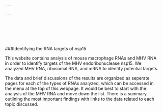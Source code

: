 ```yaml
---

---
```


<br><br><br><br>

###Identifying the RNA targets of nsp15

This website contains analysis of mouse macrophage RNAs and MHV RNA in order to identify targets of the MHV endoribonuclease nsp15. We analyzed MHV RNA, ribosomal RNA, and mRNA to identify potential targets. 

The data and brief discussions of the results are organized as seperate pages for each of the types of RNAs analyzed, which can be accessed in the menu at the top of this webpage. It would be best to start with the analysis of the MHV RNA and move down the list. There is a summary outlining the most important findings with links to the data related to each topic discussed. 


